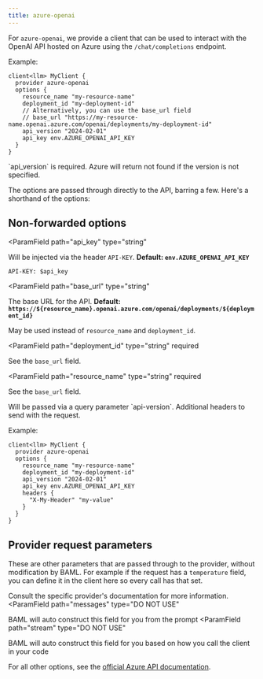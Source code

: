 ```yaml
---
title: azure-openai
---
```



For `azure-openai`, we provide a client that can be used to interact with the OpenAI API hosted on Azure using the `/chat/completions` endpoint.

Example:
```baml BAML
client<llm> MyClient {
  provider azure-openai
  options {
    resource_name "my-resource-name"
    deployment_id "my-deployment-id"
    // Alternatively, you can use the base_url field
    // base_url "https://my-resource-name.openai.azure.com/openai/deployments/my-deployment-id"
    api_version "2024-02-01"
    api_key env.AZURE_OPENAI_API_KEY
  }
}
```

<Warning>
  `api_version` is required. Azure will return not found if the version is not specified.
</Warning>


The options are passed through directly to the API, barring a few. Here's a shorthand of the options:

## Non-forwarded options
<ParamField
  path="api_key"
  type="string"
>
  Will be injected via the header `API-KEY`. **Default: `env.AZURE_OPENAI_API_KEY`**

  `API-KEY: $api_key`
</ParamField>

<ParamField
  path="base_url"
  type="string"
>
  The base URL for the API. **Default: `https://${resource_name}.openai.azure.com/openai/deployments/${deployment_id}`**

  May be used instead of `resource_name` and `deployment_id`.
</ParamField>

<ParamField
  path="deployment_id"
  type="string"
  required
>
  See the `base_url` field.
</ParamField>

<ParamField
  path="resource_name"
  type="string"
  required
>
  See the `base_url` field.
</ParamField>

<ParamField path="api_version" type="string" required>
  Will be passed via a query parameter `api-version`.
</ParamField>

<ParamField path="headers" type="object">
  Additional headers to send with the request.

Example:
```baml BAML
client<llm> MyClient {
  provider azure-openai
  options {
    resource_name "my-resource-name"
    deployment_id "my-deployment-id"
    api_version "2024-02-01"
    api_key env.AZURE_OPENAI_API_KEY
    headers {
      "X-My-Header" "my-value"
    }
  }
}
```
</ParamField>

<Markdown src="/snippets/role-selection.mdx" />

<Markdown src="/snippets/allowed-role-metadata-basic.mdx" />

<Markdown src="/snippets/supports-streaming.mdx" />

<Markdown src="/snippets/finish-reason.mdx" />

## Provider request parameters
These are other parameters that are passed through to the provider, without modification by BAML. For example if the request has a `temperature` field, you can define it in the client here so every call has that set.

Consult the specific provider's documentation for more information.
<ParamField
   path="messages"
   type="DO NOT USE"
>
  BAML will auto construct this field for you from the prompt
</ParamField>
<ParamField
   path="stream"
   type="DO NOT USE"
>
  BAML will auto construct this field for you based on how you call the client in your code
</ParamField>

For all other options, see the [official Azure API documentation](https://learn.microsoft.com/en-us/azure/ai-services/openai/reference#chat-completions).
